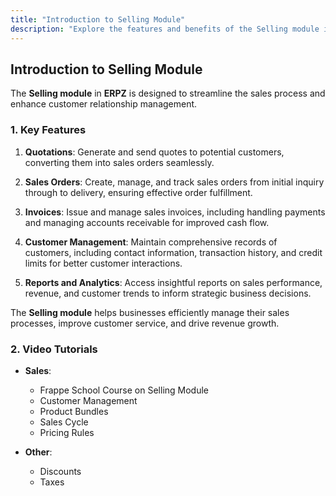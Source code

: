 ```yaml
---
title: "Introduction to Selling Module"
description: "Explore the features and benefits of the Selling module in ERPZ."
---
```


## Introduction to Selling Module

The **Selling module** in **ERPZ** is designed to streamline the sales process and enhance customer relationship management.

### 1. Key Features

1. **Quotations**: Generate and send quotes to potential customers, converting them into sales orders seamlessly.
   
2. **Sales Orders**: Create, manage, and track sales orders from initial inquiry through to delivery, ensuring effective order fulfillment.
   
3. **Invoices**: Issue and manage sales invoices, including handling payments and managing accounts receivable for improved cash flow.
   
4. **Customer Management**: Maintain comprehensive records of customers, including contact information, transaction history, and credit limits for better customer interactions.
   
5. **Reports and Analytics**: Access insightful reports on sales performance, revenue, and customer trends to inform strategic business decisions.

The **Selling module** helps businesses efficiently manage their sales processes, improve customer service, and drive revenue growth.

### 2. Video Tutorials

- **Sales**: 
  - Frappe School Course on Selling Module
  - Customer Management
  - Product Bundles
  - Sales Cycle
  - Pricing Rules
  
- **Other**: 
  - Discounts
  - Taxes
